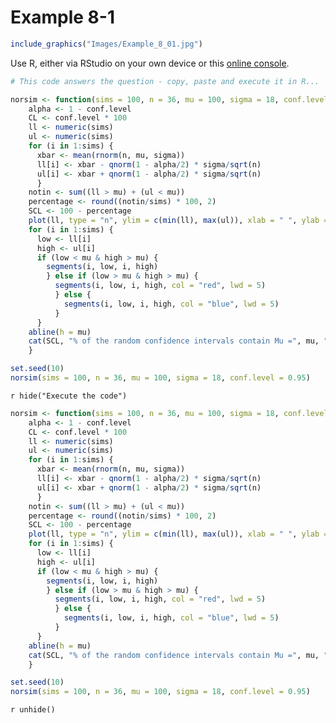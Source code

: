# Example 8-1 {-}

```r
include_graphics("Images/Example_8_01.jpg")
```

Use R, either via RStudio on your own device or this [online console](https://www.mycompiler.io/new/r).


```r
# This code answers the question - copy, paste and execute it in R...

norsim <- function(sims = 100, n = 36, mu = 100, sigma = 18, conf.level = 0.95) { 
    alpha <- 1 - conf.level 
    CL <- conf.level * 100
    ll <- numeric(sims)
    ul <- numeric(sims) 
    for (i in 1:sims) { 
      xbar <- mean(rnorm(n, mu, sigma))
      ll[i] <- xbar - qnorm(1 - alpha/2) * sigma/sqrt(n)
      ul[i] <- xbar + qnorm(1 - alpha/2) * sigma/sqrt(n)
      }
    notin <- sum((ll > mu) + (ul < mu))
    percentage <- round((notin/sims) * 100, 2)
    SCL <- 100 - percentage
    plot(ll, type = "n", ylim = c(min(ll), max(ul)), xlab = " ", ylab = " ")
    for (i in 1:sims) { 
      low <- ll[i]
      high <- ul[i]
      if (low < mu & high > mu) { 
        segments(i, low, i, high)
        } else if (low > mu & high > mu) { 
          segments(i, low, i, high, col = "red", lwd = 5)
          } else { 
            segments(i, low, i, high, col = "blue", lwd = 5)
          } 
      } 
    abline(h = mu)
    cat(SCL, "% of the random confidence intervals contain Mu =", mu, "\n")
    }

set.seed(10)
norsim(sims = 100, n = 36, mu = 100, sigma = 18, conf.level = 0.95)
```


`r hide("Execute the code")`
```r
norsim <- function(sims = 100, n = 36, mu = 100, sigma = 18, conf.level = 0.95) { 
    alpha <- 1 - conf.level 
    CL <- conf.level * 100
    ll <- numeric(sims)
    ul <- numeric(sims) 
    for (i in 1:sims) { 
      xbar <- mean(rnorm(n, mu, sigma))
      ll[i] <- xbar - qnorm(1 - alpha/2) * sigma/sqrt(n)
      ul[i] <- xbar + qnorm(1 - alpha/2) * sigma/sqrt(n)
      }
    notin <- sum((ll > mu) + (ul < mu))
    percentage <- round((notin/sims) * 100, 2)
    SCL <- 100 - percentage
    plot(ll, type = "n", ylim = c(min(ll), max(ul)), xlab = " ", ylab = " ")
    for (i in 1:sims) { 
      low <- ll[i]
      high <- ul[i]
      if (low < mu & high > mu) { 
        segments(i, low, i, high)
        } else if (low > mu & high > mu) { 
          segments(i, low, i, high, col = "red", lwd = 5)
          } else { 
            segments(i, low, i, high, col = "blue", lwd = 5)
          } 
      } 
    abline(h = mu)
    cat(SCL, "% of the random confidence intervals contain Mu =", mu, "\n")
    }

set.seed(10)
norsim(sims = 100, n = 36, mu = 100, sigma = 18, conf.level = 0.95)

```
`r unhide()`
